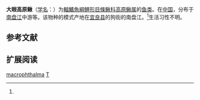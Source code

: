 {{Speciesbox
| name = 大眼高原鳅
| status = NE
| status_system = IUCN3.1
| image = 
| genus = Triplophysa
| species = macrophthalma
| authority = Zhu et Guo, 1985<ref name='id6391'>{{cite web| url =http://www.bioinfo.cn/db05/BjdwSpecies.php?action=view&id=6391| title =大眼高原鳅| work =中国动物物种编目数据库| publisher =中国科学院微生物研究所| author =中国科学院动物研究所| accessdate =2009-04-11| deadurl =yes| archiveurl =https://web.archive.org/web/20160305044247/http://www.bioinfo.cn/db05/BjdwSpecies.php?action=view&id=6391| archivedate =2016-03-05}}</ref>
}}

'''大眼高原鳅'''（[[学名|学名]]：{{lang|la|''Triplophysa macrophthalma''}}）为[[輻鰭魚綱|輻鰭魚綱]][[鲤形目|鲤形目]][[條鳅科|條鳅科]][[高原鳅属|高原鳅属]]的[[鱼类|鱼类]]。在[[中国|中国]]，分布于[[南盘江|南盘江]]中游等。该物种的模式产地在[[宜良县|宜良县]]的狗街的南盘江。<ref name='id6391'/>生活习性不明。

== 参考文献 ==
{{reflist}}

== 扩展阅读 ==
{{refbegin}}
{{wikispecies-inline|Triplophysa macrophthalma|大眼高原鳅}}
{{refend}}
{{Taxonbar|from=Q1041830}}

[[Category:高原鳅属|macrophthalma]]
[[Category:1985年描述的魚類|T]]


{{鯉形目小作品}}